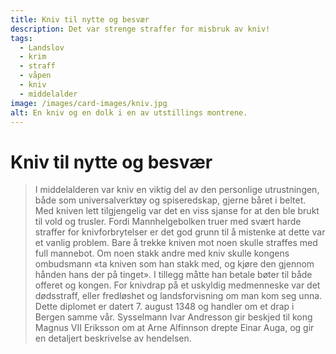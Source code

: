 ```yaml
---
title: Kniv til nytte og besvær
description: Det var strenge straffer for misbruk av kniv!
tags:
  - Landslov
  - krim
  - straff
  - våpen
  - kniv
  - middelalder
image: /images/card-images/kniv.jpg
alt: En kniv og en dolk i en av utstillings montrene.
---
```



# Kniv til nytte og besvær

<Blockquote
    quote='«Hvis den som ble sakesløst stukket, dør, skal den som stakk, drepes.»'
    footer='Mannhelgeboken, kapittel 15' 
/>


<Container stil="initial side">
    I middelalderen var kniv en viktig del av den personlige utrustningen, både som universalverktøy og spiseredskap, gjerne båret i beltet. Med kniven lett tilgjengelig var det en viss sjanse for at den ble brukt til vold og trusler. Fordi Mannhelgebolken truer med svært harde straffer for knivforbrytelser er det god grunn til å mistenke at dette var et vanlig problem. Bare å trekke kniven mot noen skulle straffes med full mannebot. Om noen stakk andre med kniv skulle kongens ombudsmann «ta kniven som han stakk med, og kjøre den gjennom hånden hans der på tinget». I tillegg måtte han betale bøter til både offeret og kongen. For knivdrap på et uskyldig medmenneske var det dødsstraff, eller fredløshet og landsforvisning om man kom seg unna.
</Container>

<Work id="ubb-diplom-0034" marcus="https://marcus.uib.no/instance/charter/ubb-diplom-0034.html">
Dette diplomet er datert 7. august 1348 og handler om et drap i Bergen samme vår. Sysselmann Ivar Andresson gir beskjed til kong Magnus VII Eriksson om at Arne Alfinnson drepte Einar Auga, og gir en detaljert beskrivelse av hendelsen.
</Work>
